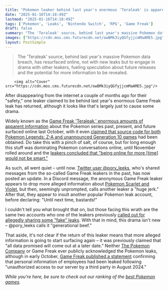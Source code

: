 ```yaml
---
title: "Pokemon leaker behind last year's enormous 'Teraleak' is apparently back after 2 months of silence, and they're already continuing their beef with other leakers"
date: "2025-01-16T14:18:49Z"
lastmod: "2025-01-16T14:18:49Z"
tags: ['Pokemon', 'Leaks', 'Nintendo Switch', 'RPG', 'Game Freak']
draft: false
summary: "The 'Teraleak' source, behind last year's massive Pokemon data breach, has resurfaced online, not with new leaks but to engage in drama with other leakers, fueling speculation about future releases and the potential for more information to be revealed."
images: ["https://cdn.mos.cms.futurecdn.net/owBMk3iyQGfyjjcmMaAME5.jpg"]
layout: PostSimple
---
```

> The 'Teraleak' source, behind last year's massive Pokemon data breach, has resurfaced online, not with new leaks but to engage in drama with other leakers, fueling speculation about future releases and the potential for more information to be revealed.


        <img alt="Cover" src="https://cdn.mos.cms.futurecdn.net/owBMk3iyQGfyjjcmMaAME5.jpg"/>
        
After disappearing from the internet a couple of months ago for their "safety," one leaker claimed to be behind last year's enormous Game Freak leak has returned, although it looks like that's largely just to cause some drama. 

Widely known as the [<u>Game Freak 'Teraleak,' enormous amounts of apparent information</u>](https://www.gamesradar.com/games/pokemon/huge-game-freak-leak-reveals-pokemon-source-code-unused-designs-switch-2-details-and-unannounced-gen-10-games/) about the Pokemon series past, present, and future surfaced online last October, with it even [<u>claimed that source code for both Pokemon Legends: Z-A and unannounced Generation 10 games</u>](https://www.gamesradar.com/games/pokemon/the-massive-pokemon-leak-reportedly-unveiled-the-source-code-for-pokemon-legends-z-a-and-the-unannounced-gen-10-games/) had been obtained. Do take this with a pinch of salt, of course, but for long enough this stuff was dominating Pokemon conversations online, until November rolled around and the [<u>leakers concluded that "being online for more [time] would not be smart."</u>](https://www.gamesradar.com/games/pokemon/massive-pokemon-leak-is-over-for-now-as-leakers-say-staying-online-while-nintendo-searches-for-them-would-not-be-smart-but-call-out-other-leakers-for-spreading-fake-information-before-they-leave/)

As such, all went quiet – until now. [<u>Twitter user @pory_leeks</u>](https://x.com/pory_leeks/status/1879575046337044784), who's shared messages from the so-called Game Freak leakers in the past, has now posted an update. In a Discord message, the anonymous Game Freak leaker appears to drop more alleged information about [<u>Pokemon Scarlet and Violet</u>](https://www.gamesradar.com/pokemon-scarlet-and-violet-guide/), but then, seemingly unprompted, calls another leaker a "huge jerk." After that, they appear to insult another popular Pokemon leak account, before declaring: "Until next time, bastards!"

I couldn't tell you what brought that on, but those facing this wrath are the same two accounts who one of the leakers previously [<u>called out for allegedly sharing some "fake" leaks</u>](https://www.gamesradar.com/games/pokemon/massive-pokemon-leak-is-over-for-now-as-leakers-say-staying-online-while-nintendo-searches-for-them-would-not-be-smart-but-call-out-other-leakers-for-spreading-fake-information-before-they-leave/). With that in mind, this drama isn't new – @pory_leeks calls it "generational beef."

That aside, it's not clear if the return of this leaker means that more alleged information is going to start surfacing again – it was previously claimed that "all data promised will come out at a later date." Neither [The Pokemon Company](https://www.gamesradar.com/tag/the-pokemon-company/) or Game Freak ever publicly acknowledged the Pokemon leaks, although in early October, [<u>Game Freak published a statement</u>](https://www.gamefreak.co.jp/wordpress/wp-content/uploads/2024/10/info20241010.pdf) confirming that personal information of employees had been leaked following "unauthorized access to our server by a third party in August 2024."

*While you're here, be sure to check out our ranking of the *[<u><em>best Pokemon games</em></u>](https://www.gamesradar.com/best-pokemon-games/)*.*
        
